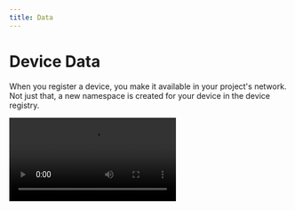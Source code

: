 ```yaml
---
title: Data
---
```

# Device Data

When you register a device, you make it available in your project's network. Not just that, a new namespace is created for your device in the device registry. 

<Video src="/images/guides/device-add.webm" />

When your device comes online, this is where all of its data is stored.
Each device comes with a privileged space in which you can save data. Like suppose you have built a power meter, then you can store the voltage, current and power measured by the device in this space. Or you’ve built a weather monitoring device, you can store the temperature logs.  This data can be set by a device and retrieved by the app to be consumed/displayed to end user.
This storage space is sandboxed, so only the paired users can request or update the data. You can store the data in json format and can also get/set individual key by specifying the path in dot notation.
Grandeur gives you a lot of control over your data. You can use multiple methods to access and manipulate your data.

The usage of these methods is illustrated below:

```js
//To fetch device data
device.data().get();

//To update or set device data
device.data().set();

//Subscribe to the data update event of a device
device.data().on();
```
The device data variable is an actual physical parameter, which in layman terms serves as a super global varibale which can be accessed from anywhere. 

The user can also view device data:

<Video src="/images/guides/view-data.webm" />




